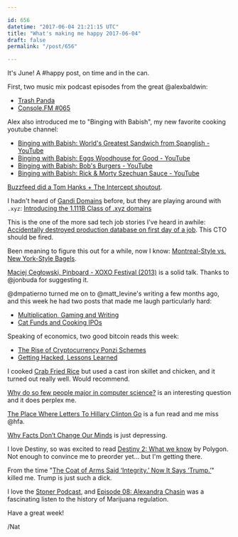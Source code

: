 ```yaml
---

id: 656
datetime: "2017-06-04 21:21:15 UTC"
title: "What's making me happy 2017-06-04"
draft: false
permalink: "/post/656"

---
```


It's June! A #happy post, on time and in the can.

First, two music mix podcast episodes from the great @alexbaldwin:

 - [Trash Panda](https://ruby.fm/alexbaldwin/trash-panda)
 - [Console.FM #065](https://ruby.fm/consolefm/065)

Alex also introduced me to "Binging with Babish", my new favorite cooking youtube channel:

 - [Binging with Babish: World's Greatest Sandwich from Spanglish - YouTube](https://www.youtube.com/watch?v=A_l8_C-EO38&feature=youtu.be)
 - [Binging with Babish: Eggs Woodhouse for Good - YouTube](https://www.youtube.com/watch?v=eVgmI-YF16g&feature=youtu.be)
 - [Binging with Babish: Bob's Burgers - YouTube](https://www.youtube.com/watch?v=basFyoMSjds&feature=youtu.be)
 - [Binging with Babish: Rick & Morty Szechuan Sauce - YouTube](https://www.youtube.com/watch?v=wBhhlE92mIQ&feature=youtu.be)

[Buzzfeed did a Tom Hanks + The Intercept shoutout](https://www.buzzfeed.com/shylawatson/tom-hanks-is-confused-by-this-ny-building-and-tbh-so-are-we?ref=bffbmain#.ffNALD9X1).

I hadn't heard of [Gandi Domains](https://www.gandi.net/) before, but they are playing around with `.xyz`: [Introducing the 1.111B Class of .xyz domains](https://news.gandi.net/en/2017/06/introducing-the-1-111b-class-of-xyz-domains/)

This is the one of the more sad tech job stories I've heard in awhile: [Accidentally destroyed production database on first day of a job](https://np.reddit.com/r/cscareerquestions/comments/6ez8ag/accidentally_destroyed_production_database_on/). This CTO should be fired.

Been meaning to figure this out for a while, now I know: [Montreal-Style vs. New York-Style Bagels](http://www.huffingtonpost.com/2014/05/02/montreal-bagels_n_5247880.html).

[Maciej Cegłowski, Pinboard - XOXO Festival (2013)](https://www.youtube.com/watch?v=eky5uKILXtM&feature=youtu.be) is a solid talk. Thanks to @jonbuda for suggesting it.

@dmpatierno turned me on to @matt_levine's writing a few months ago, and this week he had two posts that made me laugh particularly hard:

 - [Multiplication, Gaming and Writing](https://www.bloomberg.com/view/articles/2017-06-01/multiplication-gaming-and-writing)
 - [Cat Funds and Cooking IPOs](https://www.bloomberg.com/view/articles/2017-06-02/cat-funds-and-cooking-ipos)

Speaking of economics, two good bitcoin reads this week:

 - [The Rise of Cryptocurrency Ponzi Schemes](https://www.theatlantic.com/technology/archive/2017/05/cryptocurrency-ponzi-schemes/528624/)
 - [Getting Hacked, Lessons Learned](http://avc.com/2017/06/getting-hacked-lessons-learned/)

I cooked [Crab Fried Rice](http://thewoksoflife.com/2015/06/crab-fried-rice/) but used a cast iron skillet and chicken, and it turned out really well. Would recommend.

[Why do so few people major in computer science?](http://danwang.co/why-so-few-computer-science-majors/?idk) is an interesting question and it does perplex me. 

[The Place Where Letters To Hillary Clinton Go](https://www.buzzfeed.com/rubycramer/the-place-where-letters-to-hillary-clinton-go#.ncvRNNkPq) is a fun read and me miss @hfa.

[Why Facts Don’t Change Our Minds](http://www.newyorker.com/magazine/2017/02/27/why-facts-dont-change-our-minds?mbid=social_twitter) is just depressing.

I love Destiny, so was excited to read [Destiny 2: What we know](https://www.polygon.com/2017/5/20/15659696/destiny-2-gameplay-livestream-news-pc-ps4-xbox-one) by Polygon. Not enough to convince me to preorder yet... but I'm getting there.

From the time "[The Coat of Arms Said ‘Integrity.’ Now It Says ‘Trump.’](https://nyti.ms/2saErz7)" killed me. Trump is just such a dick.

I love the [Stoner Podcast](http://www.stoner.co/), and [Episode 08: Alexandra Chasin](http://pca.st/42s4) was a fascinating listen to the history of Marijuana regulation.

Have a great week!

/Nat

